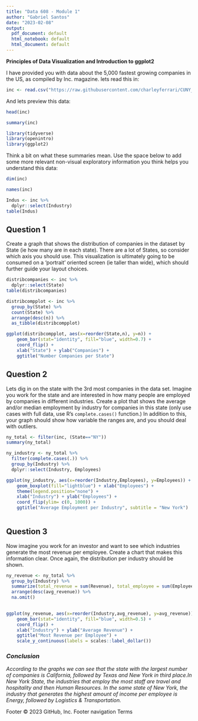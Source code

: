 ---
title: "Data 608 - Module 1"
author: "Gabriel Santos"
date: "2023-02-08"
output:
  pdf_document: default
  html_notebook: default
  html_document: default
---

**Principles of Data Visualization and Introduction to ggplot2**

I have provided you with data about the 5,000 fastest growing companies in the US, as compiled by Inc. magazine. lets read this in:

```{r}
inc <- read.csv("https://raw.githubusercontent.com/charleyferrari/CUNY_DATA_608/master/module1/Data/inc5000_data.csv", header= TRUE)
```

And lets preview this data:

```{r}
head(inc)
```
```{r}
summary(inc)
```

```{r load-packages, message=FALSE}
library(tidyverse)
library(openintro)
library(ggplot2)
```

Think a bit on what these summaries mean. Use the space below to add some more relevant non-visual exploratory information you think helps you understand this data:

```{r}
dim(inc)
```

```{r}
names(inc)
```

```{r}
Indus <- inc %>%
  dplyr::select(Industry)
table(Indus)
```


## Question 1

Create a graph that shows the distribution of companies in the dataset by State (ie how many are in each state). There are a lot of States, so consider which axis you should use. This visualization is ultimately going to be consumed on a 'portrait' oriented screen (ie taller than wide), which should further guide your layout choices.

```{r}
distribcompanies <- inc %>%
  dplyr::select(State)
table(distribcompanies)
```

```{r, fig.width=6, fig.height=7}
distribcompplot <- inc %>%
  group_by(State) %>%
  count(State) %>% 
  arrange(desc(n)) %>% 
  as_tibble(distribcompplot)

ggplot(distribcompplot, aes(x=reorder(State,n), y=n)) +
    geom_bar(stat="identity", fill="blue", width=0.7) +
    coord_flip() + 
    xlab("State") + ylab("Companies") +
    ggtitle("Number Companies per State")
```

## Question 2

Lets dig in on the state with the 3rd most companies in the data set. Imagine you work for the state and are interested in how many people are employed by companies in different industries. Create a plot that shows the average and/or median employment by industry for companies in this state (only use cases with full data, use R's `complete.cases()` function.) In addition to this, your graph should show how variable the ranges are, and you should deal with outliers.


```{r}
ny_total <- filter(inc, (State=="NY"))
summary(ny_total)
```


```{r}
ny_industry <- ny_total %>%
  filter(complete.cases(.)) %>%
  group_by(Industry) %>% 
  dplyr::select(Industry, Employees)

ggplot(ny_industry, aes(x=reorder(Industry,Employees), y=Employees)) +
    geom_boxplot(fill="lightblue") + xlab("Employees") +
    theme(legend.position="none") +
    xlab("Industry") + ylab("Employees") +
    coord_flip(ylim= c(0, 1000)) +
    ggtitle("Average Employment per Industry", subtitle = "New York") 
    
```

## Question 3

Now imagine you work for an investor and want to see which industries generate the most revenue per employee. Create a chart that makes this information clear. Once again, the distribution per industry should be shown.

```{r}
ny_revenue <- ny_total %>%
  group_by(Industry) %>%
  summarize(total_revenue = sum(Revenue), total_employee = sum(Employees), avg_revenue = total_revenue/total_employee) %>%
  arrange(desc(avg_revenue)) %>%
  na.omit()

  
ggplot(ny_revenue, aes(x=reorder(Industry,avg_revenue), y=avg_revenue)) +
    geom_bar(stat="identity", fill="blue", width=0.5) +
    coord_flip() +
    xlab("Industry") + ylab("Average Revenue") +
    ggtitle("Most Revenue per Employee") +
    scale_y_continuous(labels = scales::label_dollar())
```



### *Conclusion*

*According to the graphs we can see that the state with the largest number of companies is California, followed by Texas and New York in third place.In New York State, the industries that employ the most staff are travel and hospitality and then Human Resources.
In the same state of New York, the industry that generates the highest amount of income per employee is Energy, followed by Logistics & Transportation.*





Footer
© 2023 GitHub, Inc.
Footer navigation
Terms